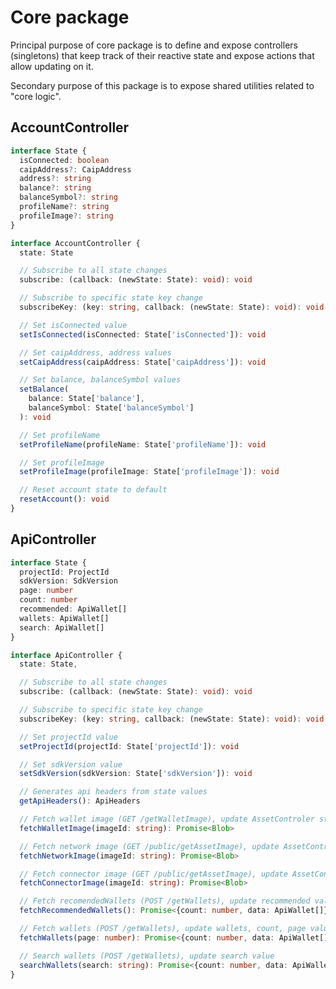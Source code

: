# Core package

Principal purpose of core package is to define and expose controllers (singletons) that keep track of their reactive state and expose actions that allow updating on it.

Secondary purpose of this package is to expose shared utilities related to "core logic".

## AccountController

```ts
interface State {
  isConnected: boolean
  caipAddress?: CaipAddress
  address?: string
  balance?: string
  balanceSymbol?: string
  profileName?: string
  profileImage?: string
}

interface AccountController {
  state: State

  // Subscribe to all state changes
  subscribe: (callback: (newState: State): void): void

  // Subscribe to specific state key change
  subscribeKey: (key: string, callback: (newState: State): void): void

  // Set isConnected value
  setIsConnected(isConnected: State['isConnected']): void

  // Set caipAddress, address values
  setCaipAddress(caipAddress: State['caipAddress']): void

  // Set balance, balanceSymbol values
  setBalance(
    balance: State['balance'], 
    balanceSymbol: State['balanceSymbol']
  ): void

  // Set profileName
  setProfileName(profileName: State['profileName']): void

  // Set profileImage
  setProfileImage(profileImage: State['profileImage']): void

  // Reset account state to default
  resetAccount(): void
}
```

## ApiController

```ts
interface State {
  projectId: ProjectId
  sdkVersion: SdkVersion
  page: number
  count: number
  recommended: ApiWallet[]
  wallets: ApiWallet[]
  search: ApiWallet[]
}

interface ApiController {
  state: State,

  // Subscribe to all state changes
  subscribe: (callback: (newState: State): void): void

  // Subscribe to specific state key change
  subscribeKey: (key: string, callback: (newState: State): void): void

  // Set projectId value
  setProjectId(projectId: State['projectId']): void

  // Set sdkVersion value
  setSdkVersion(sdkVersion: State['sdkVersion']): void

  // Generates api headers from state values
  getApiHeaders(): ApiHeaders

  // Fetch wallet image (GET /getWalletImage), update AssetControler state
  fetchWalletImage(imageId: string): Promise<Blob>

  // Fetch network image (GET /public/getAssetImage), update AssetControler state
  fetchNetworkImage(imageId: string): Promise<Blob>

  // Fetch connector image (GET /public/getAssetImage), update AssetControler state
  fetchConnectorImage(imageId: string): Promise<Blob>

  // Fetch recomendedWallets (POST /getWallets), update recommended value
  fetchRecommendedWallets(): Promise<{count: number, data: ApiWallet[]}>

  // Fetch wallets (POST /getWallets), update wallets, count, page values
  fetchWallets(page: number): Promise<{count: number, data: ApiWallet[]}>

  // Search wallets (POST /getWallets), update search value
  searchWallets(search: string): Promise<{count: number, data: ApiWallet[]}>
}
```
